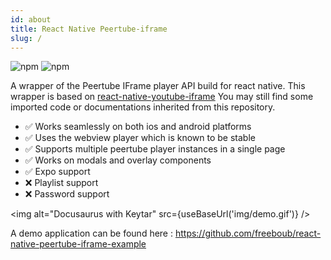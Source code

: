 ```yaml
---
id: about
title: React Native Peertube-iframe
slug: /
---
```



![npm](https://img.shields.io/npm/v/react-native-peertube-iframe?style=for-the-badge) ![npm](https://img.shields.io/npm/dm/react-native-peertube-iframe?style=for-the-badge)

A wrapper of the Peertube IFrame player API build for react native.
This wrapper is based on [react-native-youtube-iframe](https://github.com/LonelyCpp/react-native-youtube-iframe)
You may still find some imported code or documentations inherited from this repository.

- ✅ Works seamlessly on both ios and android platforms
- ✅ Uses the webview player which is known to be stable
- ✅ Supports multiple peertube player instances in a single page
- ✅ Works on modals and overlay components
- ✅ Expo support
- ❌ Playlist support
- ❌ Password support

<img alt="Docusaurus with Keytar" src={useBaseUrl('img/demo.gif')} />

A demo application can be found here : https://github.com/freeboub/react-native-peertube-iframe-example
